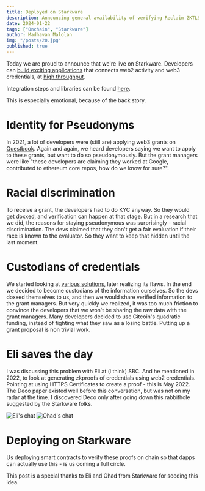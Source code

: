```yaml
---
title: Deployed on Starkware
description: Announcing general availability of verifying Reclaim ZKTLS on Starkware 
date: 2024-01-22
tags: ["Onchain", "Starkware"]
author: Madhavan Malolan
img: "/posts/20.jpg"
published: true
---
```


Today we are proud to announce that we're live on Starkware.  Developers can [build exciting applications](https://reclaimprotocol.org/blog/posts/zktls-rfps) that connects web2 activity and web3 credentials, at [high throughput](https://x.com/Starknet/status/1851499376142926005).

Integration steps and libraries can be found [here](https://github.com/reclaimprotocol/reclaim-starknet-sdk).

This is especially emotional, because of the back story.

# Identity for Pseudonyms
In 2021, a lot of developers were (still are) applying web3 grants on [Questbook](https://questbook.app). Again and again, we heard developers saying we want to apply to these grants, but want to do so pseudonymously. But the grant managers were like "these developers are claiming they worked at Google, contributed to ethereum core repos, how do we know for sure?". 

# Racial discrimination
To receive a grant, the developers had to do KYC anyway. So they would get doxxed, and verification can happen at that stage. 
But in a research that we did, the reasons for staying pseudonymous was surprisingly - racial discrimination. The devs claimed that they don't get a fair evaluation if their race is known to the evaluator. So they want to keep that hidden until the last moment. 

# Custodians of credentials
We started looking at [various solutions](https://mirror.xyz/madhavanmalolan.eth/274ZN3mmz6_TxHJJHMMhZ2ZRzSadhaFVTaNQjsG7oJk), later realizing its flaws. 
In the end we decided to become custodians of the information ourselves. So the devs doxxed themselves to us, and then we would share verified information to the grant managers. 
But very quickly we realized, it was too much friction to convince the developers that we won't be sharing the raw data with the grant managers. Many developers decided to use Gitcoin's quadratic funding, instead  of fighting what they saw as a losing battle. Putting up a grant proposal is non trivial work.

# Eli saves the day
I was discussing this problem with Eli at (i think) SBC. And he mentioned in 2022, to look at generating zkproofs of credentials using web2 credentials. Pointing at using HTTPS Certificates to create a proof - this is May 2022. The Deco paper existed well before this conversation, but was not on my radar at the time. I discovered Deco only after going down this rabbithole suggested by the Starkware folks. 

![Eli's chat](/blog/posts/starkware-special/eli.png)
![Ohad's chat](/blog/posts/starkware-special/ohad.png)


# Deploying on Starkware
Us deploying smart contracts to verify these proofs on chain so that dapps can actually use this - is us coming a full circle. 

This post is a special thanks to Eli and Ohad from Starkware for seeding this idea.